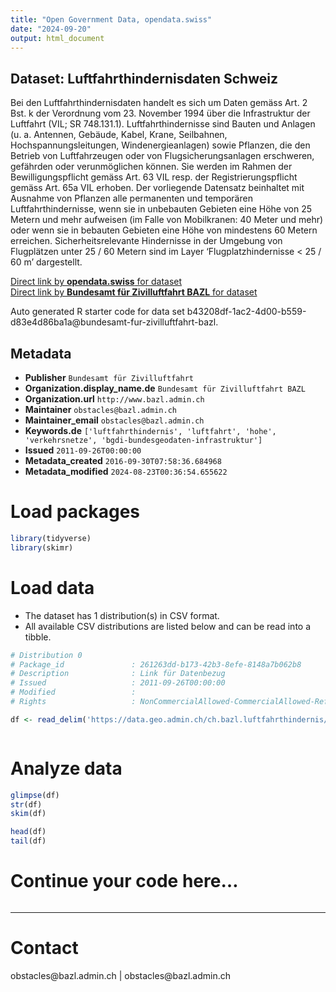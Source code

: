 ```yaml
---
title: "Open Government Data, opendata.swiss"
date: "2024-09-20"
output: html_document
---
```


## Dataset: Luftfahrthindernisdaten Schweiz

Bei den Luftfahrthindernisdaten handelt es sich um Daten gemäss Art. 2 Bst. k der Verordnung vom 23. November 1994 über die Infrastruktur der Luftfahrt (VIL; SR 748.131.1). Luftfahrthindernisse sind Bauten und Anlagen (u. a. Antennen, Gebäude, Kabel, Krane, Seilbahnen, Hochspannungsleitungen, Windenergieanlagen) sowie Pflanzen, die den Betrieb von Luftfahrzeugen oder von Flugsicherungsanlagen erschweren, gefährden oder verunmöglichen können. Sie werden im Rahmen der Bewilligungspflicht gemäss Art. 63 VIL resp. der Registrierungspflicht gemäss Art. 65a VIL erhoben. Der vorliegende Datensatz beinhaltet mit Ausnahme von Pflanzen alle permanenten und temporären Luftfahrthindernisse, wenn sie in unbebauten Gebieten eine Höhe von 25 Metern und mehr aufweisen (im Falle von Mobilkranen: 40 Meter und mehr) oder wenn sie in bebauten Gebieten eine Höhe von mindestens 60 Metern erreichen. Sicherheitsrelevante Hindernisse in der Umgebung von Flugplätzen unter 25 / 60 Metern sind im Layer 'Flugplatzhindernisse < 25 / 60 m' dargestellt.

[Direct link by **opendata.swiss** for dataset](https://opendata.swiss/de/dataset/luftfahrthindernisdaten-schweiz)<br>
[Direct link by **Bundesamt für Zivilluftfahrt BAZL** for dataset](https://www.bazl.admin.ch/bazl/de/home/infrastruktur/luftfahrthindernisse/luftfahrtinformationen/digitale-luftfahrthinderniskarten.html)

Auto generated R starter code for data set b43208df-1ac2-4d00-b559-d83e4d86ba1a@bundesamt-fur-zivilluftfahrt-bazl.

## Metadata

- **Publisher** `Bundesamt für Zivilluftfahrt`
- **Organization.display_name.de** `Bundesamt für Zivilluftfahrt BAZL`
- **Organization.url** `http://www.bazl.admin.ch`
- **Maintainer** `obstacles@bazl.admin.ch`
- **Maintainer_email** `obstacles@bazl.admin.ch`
- **Keywords.de** `['luftfahrthindernis', 'luftfahrt', 'hohe', 'verkehrsnetze', 'bgdi-bundesgeodaten-infrastruktur']`
- **Issued** `2011-09-26T00:00:00`
- **Metadata_created** `2016-09-30T07:58:36.684968`
- **Metadata_modified** `2024-08-23T00:36:54.655622`


# Load packages

```r

library(tidyverse)
library(skimr)

```

# Load data

-   The dataset has 1 distribution(s) in CSV format.
-   All available CSV distributions are listed below and can be read into a tibble.

```r

# Distribution 0
# Package_id               : 261263dd-b173-42b3-8efe-8148a7b062b8
# Description              : Link für Datenbezug
# Issued                   : 2011-09-26T00:00:00
# Modified                 : 
# Rights                   : NonCommercialAllowed-CommercialAllowed-ReferenceRequired

df <- read_delim('https://data.geo.admin.ch/ch.bazl.luftfahrthindernis/luftfahrthindernis/luftfahrthindernis_4326.csv.zip')



```

# Analyze data

```r

glimpse(df)
str(df)
skim(df)

head(df)
tail(df)

```

# Continue your code here...

```r

```

------------------------------------------------------------------------

# Contact

obstacles@bazl.admin.ch | obstacles@bazl.admin.ch
